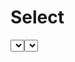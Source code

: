 

<Meta title="Design System|Select" component={Select} />

# Select

<Preview>
  <Story name="default">
    <Select items={[{ value: 'foo' }, { value: 'bar' }, { value: 'baz' }]} />
  </Story>
</Preview>

<Props of={Select} />

## Usage

Select represents a control that provides a menu of options.

### Playground

Experiment with this story with Knobs addon in Canvas mode.

<Story name="knobs" decorators={[withKnobs]}>
  <Select
    label="Label"
    loading={boolean('loading')}
    error={boolean('error')}
    resetIcon={boolean('resetIcon')}
    items={[{ value: 'foo' }, { value: 'bar' }, { value: 'baz' }]}
  />
</Story>
